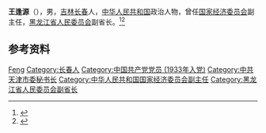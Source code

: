 '''王逢源'''（{{bd|1912年||1980年|1月7日}}），男，[[吉林|吉林]][[长春市|长春]]人，[[中华人民共和国|中华人民共和国]]政治人物，曾任[[国家经济委员会|国家经济委员会]]副主任，[[黑龙江省人民委员会|黑龙江省人民委员会]]副省长。<ref>{{Cite book|title=中华人民共和国职官志|author=何虎生, 李耀东, 向常福主编|publisher=中国社会出版社|year=2003|isbn=9787800883934|location=北京|pages=}}</ref><ref>{{Cite web|title=王逢源|url=http://www.jinsui.org/lishi/wangshangjidian/_jsfyrw_/2016/0104/3714.html|accessdate=2020-09-09|work=山西省晋绥文化教育发展基金会}}</ref>

== 参考资料 ==
{{reflist}}

{{中国人物小作品}}

{{Authority control}}
{{DEFAULTSORT:Wang王}}
[[Category:王姓|Feng]]
[[Category:长春人|Category:长春人]]
[[Category:中国共产党党员_(1933年入党)|Category:中国共产党党员 (1933年入党)]]
[[Category:中共天津市委秘书长|Category:中共天津市委秘书长]]
[[Category:中华人民共和国国家经济委员会副主任|Category:中华人民共和国国家经济委员会副主任]]
[[Category:黑龙江省人民委员会副省长|Category:黑龙江省人民委员会副省长]]